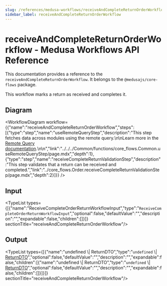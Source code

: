 ```yaml
---
slug: /references/medusa-workflows/receiveAndCompleteReturnOrderWorkflow
sidebar_label: receiveAndCompleteReturnOrderWorkflow
---
```



# receiveAndCompleteReturnOrderWorkflow - Medusa Workflows API Reference

This documentation provides a reference to the `receiveAndCompleteReturnOrderWorkflow`. It belongs to the `@medusajs/core-flows` package.

This workflow marks a return as received and completes it.

## Diagram

<WorkflowDiagram workflow={{"name":"receiveAndCompleteReturnOrderWorkflow","steps":[{"type":"step","name":"useRemoteQueryStep","description":"This step fetches data across modules using the remote query.\n\nLearn more in the [Remote Query documentation](https://docs.medusajs.com/v2/advanced-development/modules/remote-query).\n\n","link":"../../../Common/functions/core_flows.Common.useRemoteQueryStep/page.mdx","depth":1},{"type":"step","name":"receiveCompleteReturnValidationStep","description":"This step validates that a return can be received and completed.","link":"../core_flows.Order.receiveCompleteReturnValidationStep/page.mdx","depth":2}]}} />

## Input

<TypeList types={[{"name":"ReceiveCompleteOrderReturnWorkflowInput","type":"`ReceiveCompleteOrderReturnWorkflowInput`","optional":false,"defaultValue":"","description":"","expandable":false,"children":[]}]}  sectionTitle="receiveAndCompleteReturnOrderWorkflow"/>

## Output

<TypeList types={[{"name":"undefined \\| ReturnDTO","type":"`undefined` \\| [ReturnDTO](../../../../fulfillment/interfaces/fulfillment.ReturnDTO/page.mdx)","optional":false,"defaultValue":"","description":"","expandable":false,"children":[{"name":"undefined \\| ReturnDTO","type":"`undefined` \\| [ReturnDTO](../../../../fulfillment/interfaces/fulfillment.ReturnDTO/page.mdx)","optional":false,"defaultValue":"","description":"","expandable":false,"children":[]}]}]}  sectionTitle="receiveAndCompleteReturnOrderWorkflow"/>
